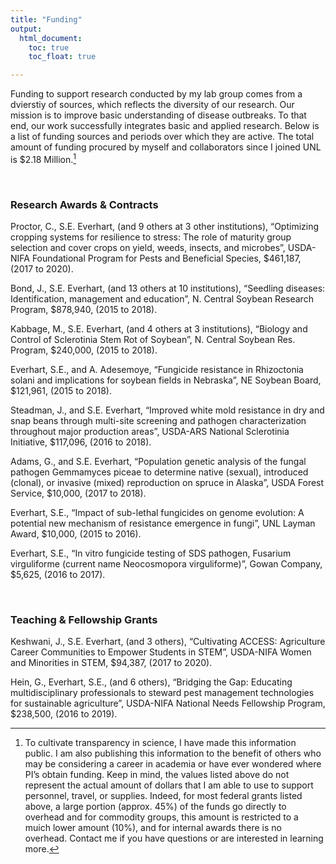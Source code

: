 ```yaml
---
title: "Funding"
output:
  html_document:
    toc: true
    toc_float: true

---
```

Funding to support research conducted by my lab group comes from a dvierstiy of sources, which reflects the diversity of our research. Our mission is to improve basic understanding of disease outbreaks.  To that end, our work successfully integrates basic and applied research. Below is a list of funding sources and periods over which they are active. The total amount of funding procured by myself and collaborators since I joined UNL is $2.18 Million.[^1]

<br>

### Research Awards & Contracts

Proctor, C., S.E. Everhart, (and 9 others at 3 other institutions), “Optimizing cropping systems for resilience to stress: The role of maturity group selection and cover crops on yield, weeds, insects, and microbes”, USDA-NIFA Foundational Program for Pests and Beneficial Species, $461,187, (2017 to 2020).

Bond, J., S.E. Everhart, (and 13 others at 10 institutions), “Seedling diseases: Identification, management and education”, N. Central Soybean Research Program, $878,940, (2015 to 2018).

Kabbage, M., S.E. Everhart, (and 4 others at 3 institutions), “Biology and Control of Sclerotinia Stem Rot of Soybean”, N. Central Soybean Res. Program, $240,000, (2015 to 2018).

Everhart, S.E., and A. Adesemoye, “Fungicide resistance in Rhizoctonia solani and implications for soybean fields in Nebraska”, NE Soybean Board, $121,961, (2015 to 2018).

Steadman, J., and S.E. Everhart, “Improved white mold resistance in dry and snap beans through multi-site screening and pathogen characterization throughout major production areas”, USDA-ARS National Sclerotinia Initiative, $117,096, (2016 to 2018).

Adams, G., and S.E. Everhart, “Population genetic analysis of the fungal pathogen Gemmamyces piceae to determine native (sexual), introduced (clonal), or invasive (mixed) reproduction on spruce in Alaska”, USDA Forest Service, $10,000, (2017 to 2018).

Everhart, S.E., “Impact of sub-lethal fungicides on genome evolution: A potential new mechanism of resistance emergence in fungi”, UNL Layman Award, $10,000, (2015 to 2016).

Everhart, S.E., “In vitro fungicide testing of SDS pathogen, Fusarium virguliforme (current name Neocosmopora virguliforme)”, Gowan Company, $5,625, (2016 to 2017).

<br>

### Teaching & Fellowship Grants

Keshwani, J., S.E. Everhart, (and 3 others), “Cultivating ACCESS: Agriculture Career Communities to Empower Students in STEM”, USDA-NIFA Women and Minorities in STEM, $94,387, (2017 to 2020).

Hein, G., Everhart, S.E., (and 6 others), “Bridging the Gap: Educating multidisciplinary professionals to steward pest management technologies for sustainable agriculture”, USDA-NIFA National Needs Fellowship Program, $238,500, (2016 to 2019).


[^1]: To cultivate transparency in science, I have made this information public. I am also publishing this information to the benefit of others who may be considering a career in academia or have ever wondered where PI's obtain funding. Keep in mind, the values listed above do not represent the actual amount of dollars that I am able to use to support personnel, travel, or supplies.  Indeed, for most federal grants listed above, a large portion (approx. 45%) of the funds go directly to overhead and for commodity groups, this amount is restricted to a muich lower amount (10%), and for internal awards there is no overhead. Contact me if you have questions or are interested in learning more.